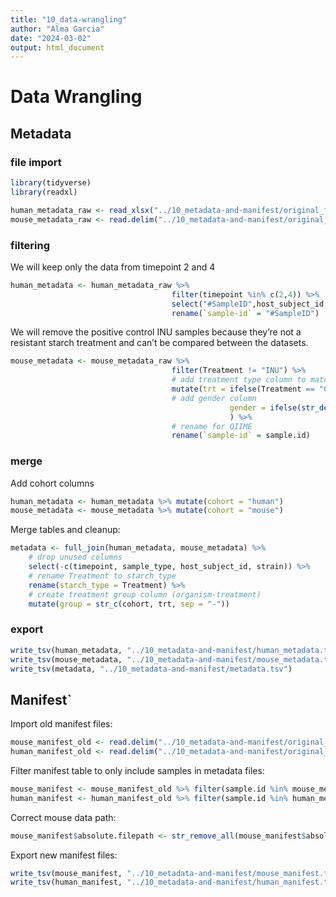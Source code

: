 ```yaml
---
title: "10_data-wrangling"
author: "Alma Garcia"
date: "2024-03-02"
output: html_document
---
```


# Data Wrangling

## Metadata
### file import

```r
library(tidyverse)
library(readxl)
```

```r
human_metadata_raw <- read_xlsx("../10_metadata-and-manifest/original_files/original_human_metadata.xlsx")
mouse_metadata_raw <- read.delim("../10_metadata-and-manifest/original_files/original_mouse_metadata.tsv")
```

### filtering

We will keep only the data from timepoint 2 and 4 
```r
human_metadata <- human_metadata_raw %>% 
									filter(timepoint %in% c(2,4)) %>%
									select("#SampleID",host_subject_id, timepoint, trt, trtseq, gender) %>%
									rename(`sample-id` = "#SampleID")
```

We will remove the positive control INU samples because they're not a resistant starch treatment and can't be compared between the datasets. 
```r
mouse_metadata <- mouse_metadata_raw %>% 
									filter(Treatment != "INU") %>%
									# add treatment type column to match the human dataset
									mutate(trt = ifelse(Treatment == "CTL", "C", "RS"),
									# add gender column
												 gender = ifelse(str_detect(sample.id,"F"), "F", "M")
												 ) %>%
									# rename for QIIME
									rename(`sample-id` = sample.id)
```

### merge
Add cohort columns
```r
human_metadata <- human_metadata %>% mutate(cohort = "human")
mouse_metadata <- mouse_metadata %>% mutate(cohort = "mouse")
```

Merge tables and cleanup:
```r
metadata <- full_join(human_metadata, mouse_metadata) %>%
	# drop unused columns
	select(-c(timepoint, sample_type, host_subject_id, strain)) %>%
	# rename Treatment to starch_type
	rename(starch_type = Treatment) %>%
	# create treatment group column (organism-treatment)
	mutate(group = str_c(cohort, trt, sep = "-"))
```

### export

```r
write_tsv(human_metadata, "../10_metadata-and-manifest/human_metadata.tsv")
write_tsv(mouse_metadata, "../10_metadata-and-manifest/mouse_metadata.tsv")
write_tsv(metadata, "../10_metadata-and-manifest/metadata.tsv")
```

## Manifest`

Import old manifest files:
```r
mouse_manifest_old <- read.delim("../10_metadata-and-manifest/original_files/original_mouse_manifest.tsv")
human_manifest_old <- read.delim("../10_metadata-and-manifest/original_files/original_human_manifest.txt")
```

Filter manifest table to only include samples in metadata files:
```r
mouse_manifest <- mouse_manifest_old %>% filter(sample.id %in% mouse_metadata$`sample-id`)
human_manifest <- human_manifest_old %>% filter(sample.id %in% human_metadata$`sample-id`)
```

Correct mouse data path:
```r
mouse_manifest$absolute.filepath <- str_remove_all(mouse_manifest$absolute.filepath, "diabetes/")
```

Export new manifest files:
```r
write_tsv(mouse_manifest, "../10_metadata-and-manifest/mouse_manifest.tsv")
write_tsv(human_manifest, "../10_metadata-and-manifest/human_manifest.tsv")
```